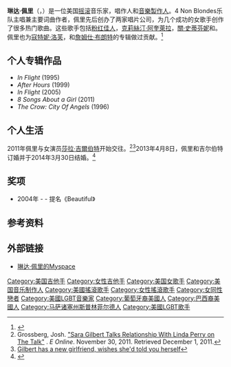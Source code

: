 {{noteTA
|1=zh-cn:马萨诸塞州; zh-tw:麻薩諸塞州;zh-hk:麻省;
|2=zh-cn:节奏布鲁斯; zh-tw:節奏藍調; zh-tw:節奏藍調; zh-sg:节奏蓝调;
|3=zh-hans:粉红佳人;zh-hant:Pink;
|4=zh-hans:克里斯蒂娜·阿奎莱拉;zh-hk:克莉絲汀·阿奎萊拉;zh-tw:克莉絲汀·阿奎萊拉;
|5=zh-hans:格温·史蒂芬妮; zh-hant:關·史蒂芬妮; 
|6=zh-hans:乐队; zh-hant:樂團;
}}
{{Infobox musical artist
|name = 琳达·佩里<br>Linda Perry
|image = Linda Perry - Flickr - nick step (1).jpg
|caption = 2010年9月12日佩里在林肯中心
|background = solo_singer
|birth_name = 
|birth_date = {{birth date and age|1965|04|15}} 
|birth_place = {{USA}}[[麻薩諸塞州|麻薩諸塞州]][[斯普林菲尔德_(马萨诸塞州)|斯普林菲尔德]]
|genre = [[流行_(音乐类型)|流行]]，[[流行搖滾|流行搖滾]]，[[另类摇滚|另类摇滚]]，[[节奏布鲁斯|节奏布鲁斯]]
|instrument = [[歌唱|主唱]]，[[吉他|吉他]]，[[電貝斯|電貝斯]]，[[钢琴|钢琴]]
|occupation = [[音乐家|音乐家]]，词曲作者，[[音樂製作人|音樂製作人]]
|label = 
|spouse = {{marriage|[[莎拉·吉爾伯特|莎拉·吉爾伯特]] |2014}} 
}}
'''琳达·佩里'''（{{lang-en|'''Linda Perry'''}}，{{bd|1965年|4月15日|catIdx=P}}）是一位美国[[摇滚乐|摇滚]]音乐家，唱作人和[[音樂製作人|音樂製作人]]。4 Non Blondes乐队主唱兼主要词曲作者，佩里先后创办了两家唱片公司，为几个成功的女歌手创作了很多热门歌曲。这些歌手包括[[粉红佳人|粉红佳人]]，[[克莉絲汀·阿奎萊拉|克莉絲汀·阿奎萊拉]]，[[關·史蒂芬妮|關·史蒂芬妮]]和{{link-en|格雷斯·斯利克|Grace Slick}}。佩里也为[[寇特妮·洛芙|寇特妮·洛芙]]，{{link-en|凯莉·奥斯本|Kelly Osbourne}}和[[詹姆仕·布朗特|詹姆仕·布朗特]]的专辑做过贡献。<ref name="hitquarters.com">{{cite web|url=http://www.hitquarters.com/index.php3?page=intrview/opar/intrview_LindaPerry.html|title=Linda Perry interview|publisher=''[[HitQuarters|HitQuarters]]''|accessdate=2006-01-05|archive-url=https://web.archive.org/web/20110425094840/http://www.hitquarters.com/index.php3?page=intrview%2Fopar%2Fintrview_LindaPerry.html|archive-date=2011-04-25|dead-url=yes}}</ref>

==个人专辑作品==
* ''In Flight'' (1995)
* ''After Hours'' (1999)
* ''In Flight'' (2005)
* ''8 Songs About a Girl'' (2011)
*''The Crow: City Of Angels'' (1996)

==个人生活==
2011年佩里与女演员[[莎拉·吉爾伯特|莎拉·吉爾伯特]]开始交往。<ref>Grossberg, Josh. [http://www.eonline.com/news/sara_gilbert_talks_relationship_with/277646 "Sara Gilbert Talks Relationship With Linda Perry on The Talk"] {{Wayback|url=http://www.eonline.com/news/sara_gilbert_talks_relationship_with/277646 |date=20120411130750 }}. ''E Online''. November 30, 2011. Retrieved December 1, 2011.</ref><ref>[http://latimesblogs.latimes.com/gossip/2011/12/sara-gilbert-new-girlfriend-linda-perry-relationship.html/Sara Gilbert has a new girlfriend, wishes she'd told you herself]</ref>2013年4月8日，佩里和吉尔伯特订婚并于2014年3月30日结婚。<ref>{{cite web|last=Lee|first=Esther|title=Sara Gilbert and Linda Perry Are Married|url=http://www.usmagazine.com/celebrity-news/news/sara-gilbert-and-linda-perry-are-married-2014313|publisher=US Weekly|accessdate=2014-03-31|date=2014-03-31|archive-date=2017-07-06|archive-url=https://web.archive.org/web/20170706095501/http://www.usmagazine.com/celebrity-news/news/sara-gilbert-and-linda-perry-are-married-2014313|dead-url=no}}</ref>

==奖项==
*2004年 - {{link-en|格莱美年度歌曲奖|Grammy Award for Song of the Year}}- 提名《Beautiful》

== 参考资料 ==
{{Reflist}}

== 外部链接 ==
{{commonscat|Linda Perry}}
* [http://www.myspace.com/lindaperry 琳达·佩里的Myspace] {{Wayback|url=http://www.myspace.com/lindaperry |date=20210211214955 }}

{{Authority control}}
{{DEFAULTSORT:Perry, Linda}}
[[Category:美国吉他手|Category:美国吉他手]]
[[Category:女性吉他手|Category:女性吉他手]]
[[Category:美国女歌手|Category:美国女歌手]]
[[Category:美国音乐制作人|Category:美国音乐制作人]]
[[Category:美國搖滾歌手|Category:美國搖滾歌手]]
[[Category:女性搖滾歌手|Category:女性搖滾歌手]]
[[Category:女同性戀者|Category:女同性戀者]]
[[Category:美國LGBT音樂家|Category:美國LGBT音樂家]]
[[Category:葡萄牙裔美國人|Category:葡萄牙裔美國人]]
[[Category:巴西裔美國人|Category:巴西裔美國人]]
[[Category:马萨诸塞州斯普林菲尔德人|Category:马萨诸塞州斯普林菲尔德人]]
[[Category:美國LGBT歌手|Category:美國LGBT歌手]]